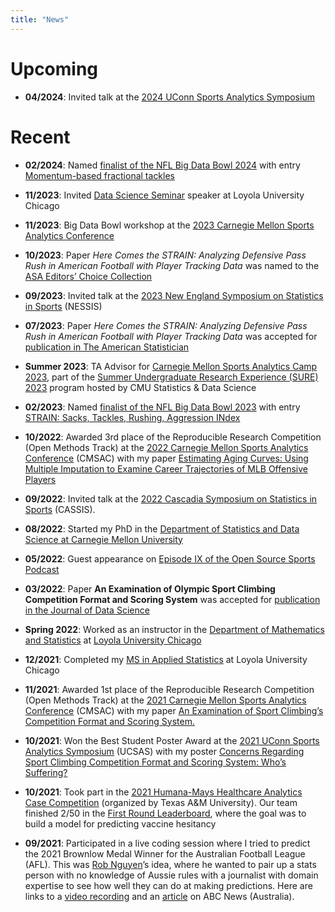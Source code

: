```yaml
---
title: "News"
---
```


# Upcoming

*   **04/2024**: Invited talk at the [2024 UConn Sports Analytics Symposium](https://statds.org/events/ucsas2024)

# Recent

*   **02/2024**: Named [finalist of the NFL Big Data Bowl 2024](https://operations.nfl.com/gameday/analytics/big-data-bowl/2024-big-data-bowl-finalists/) with entry [Momentum-based fractional tackles](https://www.kaggle.com/code/tindata/momentum-based-fractional-tackles)

*   **11/2023**: Invited [Data Science Seminar](https://www.luc.edu/datascience/events/datascienceseminar/) speaker at Loyola University Chicago

*   **11/2023**: Big Data Bowl workshop at the [2023 Carnegie Mellon Sports Analytics Conference](http://stat.cmu.edu/cmsac/conference/2023/)

*   **10/2023**: Paper *Here Comes the STRAIN: Analyzing Defensive Pass Rush in American Football with Player Tracking Data* was named to the [ASA Editors' Choice Collection](https://www.tandfonline.com/journals/utas20/collections/EditorsChoiceCollection)

*   **09/2023**: Invited talk at the [2023 New England Symposium on Statistics in Sports](https://www.nessis.org) (NESSIS)

*   **07/2023**: Paper *Here Comes the STRAIN: Analyzing Defensive Pass Rush in American Football with Player Tracking Data* was accepted for [publication in The American Statistician](https://www.tandfonline.com/doi/full/10.1080/00031305.2023.2242442)

*   **Summer 2023**: TA Advisor for [Carnegie Mellon Sports Analytics Camp 2023](https://www.stat.cmu.edu/cmsac/sure/2023/showcase/), part of the [Summer Undergraduate Research Experience (SURE) 2023](https://cmu-sure-2023.netlify.app/) program hosted by CMU Statistics & Data Science

*   **02/2023**: Named [finalist of the NFL Big Data Bowl 2023](https://nflcommunications.com/Pages/FINALISTS-NAMED-IN-5TH-ANNUAL-NFL-BIG-DATA-BOWL-POWERED-BY-AWS.aspx) with entry [STRAIN: Sacks, Tackles, Rushing, Aggression INdex](https://www.kaggle.com/code/statsinthewild/strain-sacks-tackles-rushing-aggression-index)

*   **10/2022**: Awarded 3rd place of the Reproducible Research Competition (Open Methods Track) at the [2022 Carnegie Mellon Sports Analytics Conference](http://stat.cmu.edu/cmsac/conference/2022/) (CMSAC) with my paper [Estimating Aging Curves: Using Multiple Imputation to Examine Career Trajectories of MLB Offensive Players](https://www.stat.cmu.edu/cmsac/conference/2022/assets/pdf/QuangNguyen.pdf)

*   **09/2022**: Invited talk at the [2022 Cascadia Symposium on Statistics in Sports](http://www.cascadiasports.com/) (CASSIS).

*   **08/2022**: Started my PhD in the [Department of Statistics and Data Science at Carnegie Mellon University](https://www.stat.cmu.edu/)

*   **05/2022**: Guest appearance on [Episode IX of the Open Source Sports Podcast](https://anchor.fm/open-source-sports/episodes/An-Examination-of-Sport-Climbing-with-Quang-Nguyen-e1injq9)

*   **03/2022**: Paper **An Examination of Olympic Sport Climbing Competition Format and Scoring System** was accepted for [publication in the Journal of Data Science](https://jds-online.org/journal/JDS/article/1273)

*   **Spring 2022**: Worked as an instructor in the [Department of Mathematics and Statistics](https://www.luc.edu/math) at [Loyola University Chicago](https://www.luc.edu)

*   **12/2021**: Completed my [MS in Applied Statistics](https://www.luc.edu/math/msappliedstat) at Loyola University Chicago

*   **11/2021**: Awarded 1st place of the Reproducible Research Competition (Open Methods Track) at the [2021 Carnegie Mellon Sports Analytics Conference](http://stat.cmu.edu/cmsac/conference/2021/) (CMSAC) with my paper [An Examination of Sport Climbing's Competition Format and Scoring System.](http://stat.cmu.edu/cmsac/conference/2021/assets/pdf/QuangNguyen.pdf)

*   **10/2021**: Won the Best Student Poster Award at the [2021 UConn Sports Analytics Symposium](https://statds.org/events/ucsas2021) (UCSAS) with my poster [Concerns Regarding Sport Climbing Competition Format and Scoring System: Who's Suffering?](https://statds.org/events/ucsas2021/posters/ucsas2021_08_Quang_Nguyen.pdf)

*   **10/2021**: Took part in the [2021 Humana-Mays Healthcare Analytics Case Competition](https://mays.tamu.edu/humana-tamu-analytics) (organized by Texas A&M University). Our team finished 2/50 in the [First Round Leaderboard](http://mays.tamu.edu/humana-tamu-analytics/wp-content/uploads/sites/113/2021/10/Round1_Results_FINAL-1.pdf), where the goal was to build a model for predicting vaccine hesitancy

*   **09/2021**: Participated in a live coding session where I tried to predict the 2021 Brownlow Medal Winner for the Australian Football League (AFL). This was [Rob Nguyen](https://twitter.com/roberto_boberto)'s idea, where he wanted to pair up a stats person with no knowledge of Aussie rules with a journalist with domain expertise to see how well they can do at making predictions. Here are links to a [video recording](https://www.youtube.com/watch?v=Cd9yLYPSosM) and an [article](https://www.abc.net.au/news/2021-09-19/afl-trying-to-predict-the-2021-brownlow-medal-winner/100472246) on ABC News (Australia).

<!-- *   **07/2021**: I [ranked first in the Kaggle leaderboard](https://www.kaggle.com/c/sliced-s01e09-playoffs-1/leaderboard) of SLICED (a data science show) as an audience partipicant. The competition topic was [predicting baseball home runs](https://www.kaggle.com/c/sliced-s01e09-playoffs-1). -->

